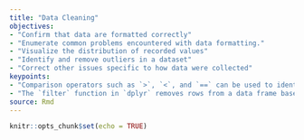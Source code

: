 ```yaml
---
title: "Data Cleaning"
objectives:
- "Confirm that data are formatted correctly"
- "Enumerate common problems encountered with data formatting."
- "Visualize the distribution of recorded values"
- "Identify and remove outliers in a dataset"
- "Correct other issues specific to how data were collected"
keypoints:
- "Comparison operators such as `>`, `<`, and `==` can be used to identify values that exceed or equal certain values."
- "The `filter` function in `dplyr` removes rows from a data frame based on values in one or more columns."
source: Rmd
---
```


```r
knitr::opts_chunk$set(echo = TRUE)
```
